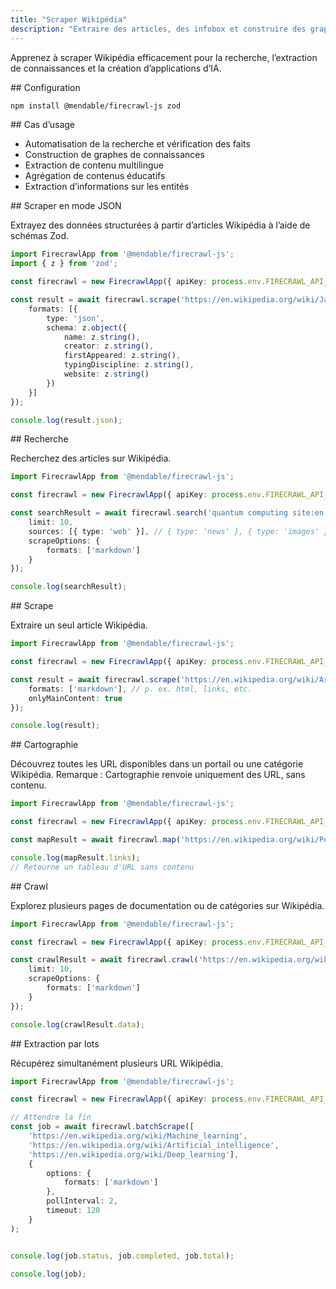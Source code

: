 ```yaml
---
title: "Scraper Wikipédia"
description: "Extraire des articles, des infobox et construire des graphes de connaissances à partir de Wikipédia"
---
```


Apprenez à scraper Wikipédia efficacement pour la recherche, l’extraction de connaissances et la création d’applications d’IA.

<div id="setup">
  ## Configuration
</div>

```bash
npm install @mendable/firecrawl-js zod
```


<div id="use-cases">
  ## Cas d’usage
</div>

- Automatisation de la recherche et vérification des faits
- Construction de graphes de connaissances
- Extraction de contenu multilingue
- Agrégation de contenus éducatifs
- Extraction d’informations sur les entités

<div id="scrape-with-json-mode">
  ## Scraper en mode JSON
</div>

Extrayez des données structurées à partir d’articles Wikipédia à l’aide de schémas Zod.

```typescript
import FirecrawlApp from '@mendable/firecrawl-js';
import { z } from 'zod';

const firecrawl = new FirecrawlApp({ apiKey: process.env.FIRECRAWL_API_KEY });

const result = await firecrawl.scrape('https://en.wikipedia.org/wiki/JavaScript', {
    formats: [{
        type: 'json',
        schema: z.object({
            name: z.string(),
            creator: z.string(),
            firstAppeared: z.string(),
            typingDiscipline: z.string(),
            website: z.string()
        })
    }]
});

console.log(result.json);
```


<div id="search">
  ## Recherche
</div>

Recherchez des articles sur Wikipédia.

```typescript
import FirecrawlApp from '@mendable/firecrawl-js';

const firecrawl = new FirecrawlApp({ apiKey: process.env.FIRECRAWL_API_KEY });

const searchResult = await firecrawl.search('quantum computing site:en.wikipedia.org', {
    limit: 10,
    sources: [{ type: 'web' }], // { type: 'news' }, { type: 'images' }
    scrapeOptions: {
        formats: ['markdown']
    }
});

console.log(searchResult);
```


<div id="scrape">
  ## Scrape
</div>

Extraire un seul article Wikipédia.

```typescript
import FirecrawlApp from '@mendable/firecrawl-js';

const firecrawl = new FirecrawlApp({ apiKey: process.env.FIRECRAWL_API_KEY });

const result = await firecrawl.scrape('https://en.wikipedia.org/wiki/Artificial_intelligence', {
    formats: ['markdown'], // p. ex. html, links, etc.
    onlyMainContent: true
});

console.log(result);
```


<div id="map">
  ## Cartographie
</div>

Découvrez toutes les URL disponibles dans un portail ou une catégorie Wikipédia. Remarque : Cartographie renvoie uniquement des URL, sans contenu.

```typescript
import FirecrawlApp from '@mendable/firecrawl-js';

const firecrawl = new FirecrawlApp({ apiKey: process.env.FIRECRAWL_API_KEY });

const mapResult = await firecrawl.map('https://en.wikipedia.org/wiki/Portal:Computer_science');

console.log(mapResult.links);
// Retourne un tableau d'URL sans contenu
```


<div id="crawl">
  ## Crawl
</div>

Explorez plusieurs pages de documentation ou de catégories sur Wikipédia.

```typescript
import FirecrawlApp from '@mendable/firecrawl-js';

const firecrawl = new FirecrawlApp({ apiKey: process.env.FIRECRAWL_API_KEY });

const crawlResult = await firecrawl.crawl('https://en.wikipedia.org/wiki/Portal:Artificial_intelligence', {
    limit: 10,
    scrapeOptions: {
        formats: ['markdown']
    }
});

console.log(crawlResult.data);
```


<div id="batch-scrape">
  ## Extraction par lots
</div>

Récupérez simultanément plusieurs URL Wikipédia.

```typescript
import FirecrawlApp from '@mendable/firecrawl-js';

const firecrawl = new FirecrawlApp({ apiKey: process.env.FIRECRAWL_API_KEY });

// Attendre la fin
const job = await firecrawl.batchScrape([
    'https://en.wikipedia.org/wiki/Machine_learning',
    'https://en.wikipedia.org/wiki/Artificial_intelligence',
    'https://en.wikipedia.org/wiki/Deep_learning'],
    {
        options: {
            formats: ['markdown']
        },
        pollInterval: 2,
        timeout: 120
    }
);


console.log(job.status, job.completed, job.total);

console.log(job);
```

